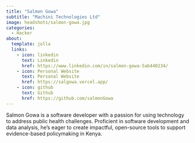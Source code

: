 ```yaml
---
title: "Salmon Gowa"
subtitle: "Machini Technologies Ltd"
image: headshots/salmon-gowa.jpg
categories:
  - Hacker
about:
  template: jolla
  links:
    - icon: linkedin
      text: Linkedin
      href: https://www.linkedin.com/in/salmon-gowa-5ab440234/
    - icon: Personal Website
      text: Personal Website
      href: https://salgowa.vercel.app/
    - icon: github
      text: Github
      href: https://github.com/salmonGowa
---
```


Salmon Gowa is a software developer with a passion for using technology to address public health challenges. Proficient in software development and data analysis, he's eager to create impactful, open-source tools to support evidence-based policymaking in Kenya.
